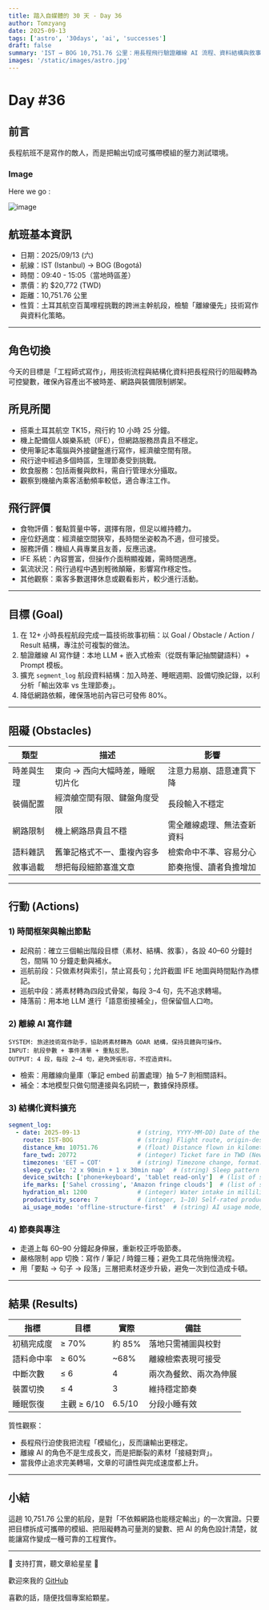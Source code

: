 ```yaml
---
title: 踏入自媒體的 30 天 - Day 36
author: Tomzyang
date: 2025-09-13
tags: ['astro', '30days', 'ai', 'successes']
draft: false
summary: 'IST → BOG 10,751.76 公里：用長程飛行驗證離線 AI 流程、資料結構與敘事模板，讓產出不被時差與網路綁架。'
images: '/static/images/astro.jpg'
---
```


# Day #36

## 前言

長程航班不是寫作的敵人，而是把輸出切成可攜帶模組的壓力測試環境。

### Image

Here we go :

![image](/static/images/hereWeGo.jpg)

## 航班基本資訊

- 日期：2025/09/13 (六)
- 航線：IST (Istanbul) → BOG (Bogotá)
- 時間：09:40 - 15:05（當地時區差）
- 票價：約 $20,772 (TWD)
- 距離：10,751.76 公里
- 性質：土耳其航空百萬哩程挑戰的跨洲主幹航段，檢驗「離線優先」技術寫作與資料化策略。

---

## 角色切換

今天的目標是「工程師式寫作」，用技術流程與結構化資料把長程飛行的阻礙轉為可控變數，確保內容產出不被時差、網路與裝備限制綁架。

## 所見所聞

- 搭乘土耳其航空 TK15，飛行約 10 小時 25 分鐘。
- 機上配備個人娛樂系統（IFE），但網路服務昂貴且不穩定。
- 使用筆記本電腦與外接鍵盤進行寫作，經濟艙空間有限。
- 飛行途中經過多個時區，生理節奏受到挑戰。
- 飲食服務：包括兩餐與飲料，需自行管理水分攝取。
- 觀察到機艙內乘客活動頻率較低，適合專注工作。

## 飛行評價

- 食物評價：餐點質量中等，選擇有限，但足以維持體力。
- 座位舒適度：經濟艙空間狹窄，長時間坐姿較為不適，但可接受。
- 服務評價：機組人員專業且友善，反應迅速。
- IFE 系統：內容豐富，但操作介面稍顯複雜，需時間適應。
- 氣流狀況：飛行過程中遇到輕微顛簸，影響寫作穩定性。
- 其他觀察：乘客多數選擇休息或觀看影片，較少進行活動。

---

## 目標 (Goal)

1. 在 12+ 小時長程航段完成一篇技術故事初稿：以 Goal / Obstacle / Action / Result 結構，專注於可複製的做法。
2. 驗證離線 AI 寫作鏈：本地 LLM + 嵌入式檢索（從既有筆記抽關鍵語料）+ Prompt 模板。
3. 擴充 `segment_log` 航段資料結構：加入時差、睡眠週期、設備切換記錄，以利分析「輸出效率 vs 生理節奏」。
4. 降低網路依賴，確保落地前內容已可發佈 80%。

---

## 阻礙 (Obstacles)

| 類型       | 描述                            | 影響                       |
| ---------- | ------------------------------- | -------------------------- |
| 時差與生理 | 東向 → 西向大幅時差，睡眠切片化 | 注意力易崩、語意連貫下降   |
| 裝備配置   | 經濟艙空間有限、鍵盤角度受限    | 長段輸入不穩定             |
| 網路限制   | 機上網路昂貴且不穩              | 需全離線處理、無法查新資料 |
| 語料雜訊   | 舊筆記格式不一、重複內容多      | 檢索命中不準、容易分心     |
| 敘事過載   | 想把每段細節塞進文章            | 節奏拖慢、讀者負擔增加     |

---

## 行動 (Actions)

### 1) 時間框架與輸出節點

- 起飛前：確立三個輸出階段目標（素材、結構、敘事），各設 40–60 分鐘封包，間隔 10 分鐘走動與補水。
- 巡航前段：只做素材與索引，禁止寫長句；允許截圖 IFE 地圖與時間點作為標記。
- 巡航中段：將素材轉為四段式骨架，每段 3–4 句，先不追求轉場。
- 降落前：用本地 LLM 進行「語意銜接補全」，但保留個人口吻。

### 2) 離線 AI 寫作鏈

```
SYSTEM: 旅途技術寫作助手，協助將素材轉為 GOAR 結構，保持具體與可操作。
INPUT: 航段參數 + 事件清單 + 重點反思。
OUTPUT: 4 段，每段 2–4 句，避免誇張形容，不捏造資料。
```

- 檢索：用離線向量庫（筆記 embed 前置處理）抽 5–7 則相關語料。
- 補全：本地模型只做句間連接與名詞統一，數據保持原樣。

### 3) 結構化資料擴充

```yaml
segment_log:
  - date: 2025-09-13                # (string, YYYY-MM-DD) Date of the flight segment
    route: IST-BOG                  # (string) Flight route, origin-destination airport codes
    distance_km: 10751.76           # (float) Distance flown in kilometers
    fare_twd: 20772                 # (integer) Ticket fare in TWD (New Taiwan Dollar)
    timezones: 'EET → COT'          # (string) Timezone change, format: 'origin → destination'
    sleep_cycle: '2 x 90min + 1 x 30min nap'  # (string) Sleep pattern during flight
    device_switch: ['phone+keyboard', 'tablet read-only']  # (list of strings) Devices used and their modes
    ife_marks: ['Sahel crossing', 'Amazon fringe clouds']  # (list of strings) Notable in-flight entertainment or views
    hydration_ml: 1200              # (integer) Water intake in milliliters
    productivity_score: 7           # (integer, 1–10) Self-rated productivity score
    ai_usage_mode: 'offline-structure-first'  # (string) AI usage mode, e.g., 'offline-structure-first'
```

### 4) 節奏與專注

- 走道上每 60–90 分鐘起身伸展，重新校正呼吸節奏。
- 嚴格限制 app 切換：寫作 / 筆記 / 時鐘三種；避免工具花俏拖慢流程。
- 用「要點 → 句子 → 段落」三層把素材逐步升級，避免一次到位造成卡頓。

---

## 結果 (Results)

| 指標       | 目標        | 實際   | 備註                   |
| ---------- | ----------- | ------ | ---------------------- |
| 初稿完成度 | ≥ 70%       | 約 85% | 落地只需補圖與校對     |
| 語料命中率 | ≥ 60%       | ~68%   | 離線檢索表現可接受     |
| 中斷次數   | ≤ 6         | 4      | 兩次為餐飲、兩次為伸展 |
| 裝置切換   | ≤ 4         | 3      | 維持穩定節奏           |
| 睡眠恢復   | 主觀 ≥ 6/10 | 6.5/10 | 分段小睡有效           |

質性觀察：

- 長程飛行迫使我把流程「模組化」，反而讓輸出更穩定。
- 離線 AI 的角色不是生成長文，而是把斷裂的素材「接縫對齊」。
- 當我停止追求完美轉場，文章的可讀性與完成速度都上升。

---

## 小結

這趟 10,751.76 公里的航段，是對「不依賴網路也能穩定輸出」的一次實證。只要把目標拆成可攜帶的模組、把阻礙轉為可量測的變數、把 AI 的角色設計清楚，就能讓寫作變成一種可靠的工程實作。

---

🔻 支持打賞，聽文章給星星 🔻

歡迎來我的 [GitHub](https://github.com/tomz12321)

喜歡的話，隨便找個專案給顆星。
